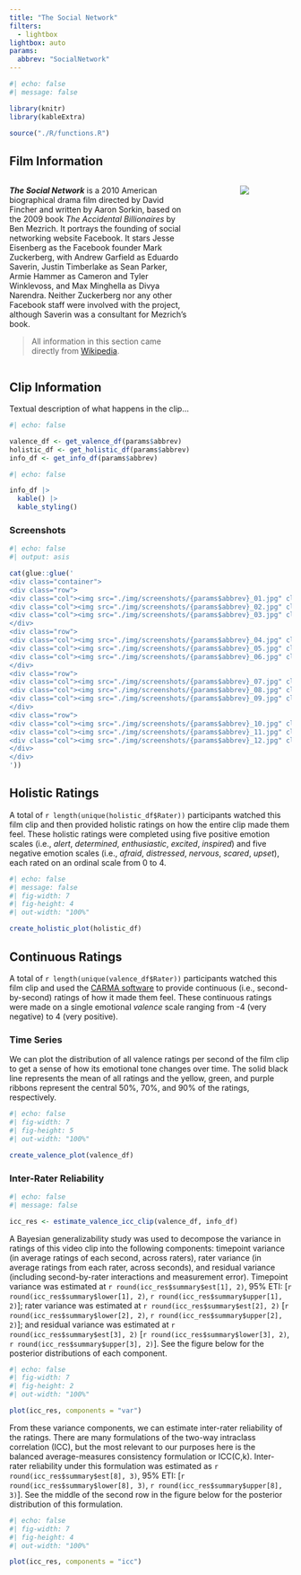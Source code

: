 ```yaml
---
title: "The Social Network"
filters:
  - lightbox
lightbox: auto
params:
  abbrev: "SocialNetwork"
---
```


```r
#| echo: false
#| message: false

library(knitr)
library(kableExtra)

source("./R/functions.R")
```

## Film Information

::: columns
::: {.column width="70%"}
***The Social Network*** is a 2010 American biographical drama film directed by David Fincher and written by Aaron Sorkin, based on the 2009 book *The Accidental Billionaires* by Ben Mezrich. It portrays the founding of social networking website Facebook. It stars Jesse Eisenberg as the Facebook founder Mark Zuckerberg, with Andrew Garfield as Eduardo Saverin, Justin Timberlake as Sean Parker, Armie Hammer as Cameron and Tyler Winklevoss, and Max Minghella as Divya Narendra. Neither Zuckerberg nor any other Facebook staff were involved with the project, although Saverin was a consultant for Mezrich's book.

> All information in this section came directly from [Wikipedia](https://en.wikipedia.org/wiki/The_Social_Network).

:::
::: {.column width="10%"}
:::
::: {.column width="20%" .poster}
![](./img/SocialNetwork_poster.png)
:::
:::

## Clip Information

Textual description of what happens in the clip...

```r
#| echo: false

valence_df <- get_valence_df(params$abbrev)
holistic_df <- get_holistic_df(params$abbrev)
info_df <- get_info_df(params$abbrev)
```

```r
#| echo: false

info_df |> 
  kable() |> 
  kable_styling()
```

### Screenshots

```r
#| echo: false
#| output: asis

cat(glue::glue('
<div class="container">
<div class="row">
<div class="col"><img src="./img/screenshots/{params$abbrev}_01.jpg" class="lightbox"></div>
<div class="col"><img src="./img/screenshots/{params$abbrev}_02.jpg" class="lightbox"></div>
<div class="col"><img src="./img/screenshots/{params$abbrev}_03.jpg" class="lightbox"></div>
</div>
<div class="row">
<div class="col"><img src="./img/screenshots/{params$abbrev}_04.jpg" class="lightbox"></div>
<div class="col"><img src="./img/screenshots/{params$abbrev}_05.jpg" class="lightbox"></div>
<div class="col"><img src="./img/screenshots/{params$abbrev}_06.jpg" class="lightbox"></div>
</div>
<div class="row">
<div class="col"><img src="./img/screenshots/{params$abbrev}_07.jpg" class="lightbox"></div>
<div class="col"><img src="./img/screenshots/{params$abbrev}_08.jpg" class="lightbox"></div>
<div class="col"><img src="./img/screenshots/{params$abbrev}_09.jpg" class="lightbox"></div>
</div>
<div class="row">
<div class="col"><img src="./img/screenshots/{params$abbrev}_10.jpg" class="lightbox"></div>
<div class="col"><img src="./img/screenshots/{params$abbrev}_11.jpg" class="lightbox"></div>
<div class="col"><img src="./img/screenshots/{params$abbrev}_12.jpg" class="lightbox"></div>
</div>
</div>
'))
```

## Holistic Ratings

A total of `r length(unique(holistic_df$Rater))` participants watched this film clip and then provided holistic ratings on how the entire clip made them feel. These holistic ratings were completed using five positive emotion scales (i.e., *alert*, *determined*, *enthusiastic*, *excited*, *inspired*) and five negative emotion scales (i.e., *afraid*, *distressed*, *nervous*, *scared*, *upset*), each rated on an ordinal scale from 0 to 4.

```r
#| echo: false
#| message: false
#| fig-width: 7
#| fig-height: 4
#| out-width: "100%"

create_holistic_plot(holistic_df)
```

## Continuous Ratings

A total of `r length(unique(valence_df$Rater))` participants watched this film clip and used the [CARMA software](https://carma.jmgirard.com) to provide continuous (i.e., second-by-second) ratings of how it made them feel. These continuous ratings were made on a single emotional *valence* scale ranging from -4 (very negative) to 4 (very positive).

### Time Series

We can plot the distribution of all valence ratings per second of the film clip to get a sense of how its emotional tone changes over time. The solid black line represents the mean of all ratings and the yellow, green, and purple ribbons represent the central 50%, 70%, and 90% of the ratings, respectively.

```r
#| echo: false
#| fig-width: 7
#| fig-height: 5
#| out-width: "100%"

create_valence_plot(valence_df)
```

### Inter-Rater Reliability

```r
#| echo: false
#| message: false

icc_res <- estimate_valence_icc_clip(valence_df, info_df)
```

A Bayesian generalizability study was used to decompose the variance in ratings of this video clip into the following components: timepoint variance (in average ratings of each second, across raters), rater variance (in average ratings from each rater, across seconds), and residual variance (including second-by-rater interactions and measurement error). Timepoint variance was estimated at `r round(icc_res$summary$est[1], 2)`, 95\% ETI: [`r round(icc_res$summary$lower[1], 2)`, `r round(icc_res$summary$upper[1], 2)`]; rater variance was estimated at `r round(icc_res$summary$est[2], 2)` [`r round(icc_res$summary$lower[2], 2)`, `r round(icc_res$summary$upper[2], 2)`]; and residual variance was estimated at `r round(icc_res$summary$est[3], 2)`  [`r round(icc_res$summary$lower[3], 2)`, `r round(icc_res$summary$upper[3], 2)`]. See the figure below for the posterior distributions of each component.

```r
#| echo: false
#| fig-width: 7
#| fig-height: 2
#| out-width: "100%"

plot(icc_res, components = "var")
```

From these variance components, we can estimate inter-rater reliability of the ratings. There are many formulations of the two-way intraclass correlation (ICC), but the most relevant to our purposes here is the balanced average-measures consistency formulation or ICC(C,k). Inter-rater reliability under this formulation was estimated as `r round(icc_res$summary$est[8], 3)`, 95% ETI: [`r round(icc_res$summary$lower[8], 3)`, `r round(icc_res$summary$upper[8], 3)`]. See the middle of the second row in the figure below for the posterior distribution of this formulation.

```r
#| echo: false
#| fig-width: 7
#| fig-height: 4
#| out-width: "100%"

plot(icc_res, components = "icc")
```
